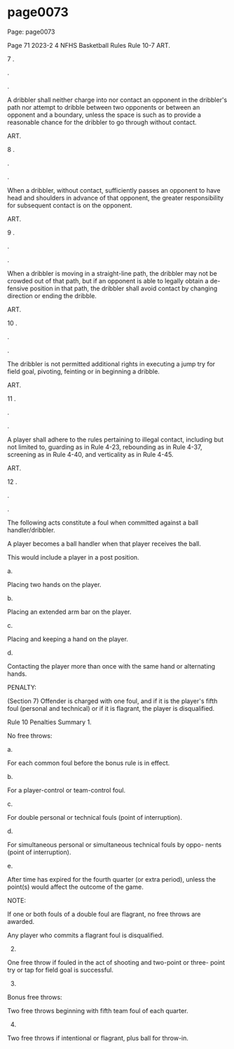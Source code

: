 
# page0073

Page: page0073

Page 71 2023-2 4 NFHS Basketball Rules Rule 10-7 ART.

7 .

.

.

A dribbler shall neither charge into nor contact an opponent in the dribbler's path nor attempt to dribble between two opponents or between an opponent and a boundary, unless the space is such as to provide a reasonable chance for the dribbler to go through without contact.

ART.

8 .

.

.

When a dribbler, without contact, sufficiently passes an opponent to have head and shoulders in advance of that opponent, the greater responsibility for subsequent contact is on the opponent.

ART.

9 .

.

.

When a dribbler is moving in a straight-line path, the dribbler may not be crowded out of that path, but if an opponent is able to legally obtain a de- fensive position in that path, the dribbler shall avoid contact by changing direction or ending the dribble.

ART.

10 .

.

.

The dribbler is not permitted additional rights in executing a jump try for field goal, pivoting, feinting or in beginning a dribble.

ART.

11 .

.

.

A player shall adhere to the rules pertaining to illegal contact, including but not limited to, guarding as in Rule 4-23, rebounding as in Rule 4-37, screening as in Rule 4-40, and verticality as in Rule 4-45.

ART.

12 .

.

.

The following acts constitute a foul when committed against a ball handler/dribbler.

A player becomes a ball handler when that player receives the ball.

This would include a player in a post position.

a.

Placing two hands on the player.

b.

Placing an extended arm bar on the player.

c.

Placing and keeping a hand on the player.

d.

Contacting the player more than once with the same hand or alternating hands.

PENALTY:

(Section 7) Offender is charged with one foul, and if it is the player's fifth foul (personal and technical) or if it is flagrant, the player is disqualified.

Rule 10 Penalties Summary 1.

No free throws:

a.

For each common foul before the bonus rule is in effect.

b.

For a player-control or team-control foul.

c.

For double personal or technical fouls (point of interruption).

d.

For simultaneous personal or simultaneous technical fouls by oppo- nents (point of interruption).

e.

After time has expired for the fourth quarter (or extra period), unless the point(s) would affect the outcome of the game.

NOTE:

If one or both fouls of a double foul are flagrant, no free throws are awarded.

Any player who commits a flagrant foul is disqualified.

2.

One free throw if fouled in the act of shooting and two-point or three- point try or tap for field goal is successful.

3.

Bonus free throws:

Two free throws beginning with fifth team foul of each quarter.

4.

Two free throws if intentional or flagrant, plus ball for throw-in.
  